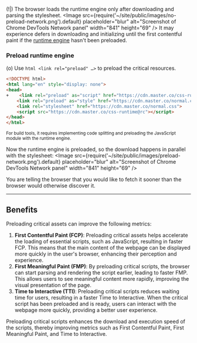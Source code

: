 (!|) The browser loads the runtime engine only after downloading and parsing the stylesheet.
<Image src={require('~/site/public/images/no-preload-network.png').default} placeholder="blur" alt="Screenshot of Chrome DevTools Network panel" width="841" height="69" />
It may experience defers in downloading and initializing until the first contentful paint if the [runtime engine](/guide/rendering-modes/runtime-rendering) hasn't been preloaded.

### Preload runtime engine
(o) Use `html <link rel="preload" …>` to preload the critical resources.

```html
<!DOCTYPE html>
<html lang="en" style="display: none">
<head>
+    <link rel="preload" as="script" href="https://cdn.master.co/css-runtime@rc">
    <link rel="preload" as="style" href="https://cdn.master.co/normal.css">
    <link rel="stylesheet" href="https://cdn.master.co/normal.css">
    <script src="https://cdn.master.co/css-runtime@rc"></script>
</head>
</html>
```
<small>For build tools, it requires implementing code splitting and preloading the JavaScript module with the runtime engine.</small>

Now the runtime engine is preloaded, so the download happens in parallel with the stylesheet:
<Image src={require('~/site/public/images/preload-network.png').default} placeholder="blur" alt="Screenshot of Chrome DevTools Network panel" width="841" height="69" />

You are telling the browser that you would like to fetch it sooner than the browser would otherwise discover it.

---

## Benefits
Preloading critical assets can improve the following metrics:

1. **First Contentful Paint (FCP)**: Preloading critical assets helps accelerate the loading of essential scripts, such as JavaScript, resulting in faster FCP. This means that the main content of the webpage can be displayed more quickly in the user's browser, enhancing their perception and experience.
2. **First Meaningful Paint (FMP)**: By preloading critical scripts, the browser can start parsing and rendering the script earlier, leading to faster FMP. This allows users to see meaningful content more rapidly, improving the visual presentation of the page.
3. **Time to Interactive (TTI)**: Preloading critical scripts reduces waiting time for users, resulting in a faster Time to Interactive. When the critical script has been preloaded and is ready, users can interact with the webpage more quickly, providing a better user experience.

Preloading critical scripts enhances the download and execution speed of the scripts, thereby improving metrics such as First Contentful Paint, First Meaningful Paint, and Time to Interactive.
